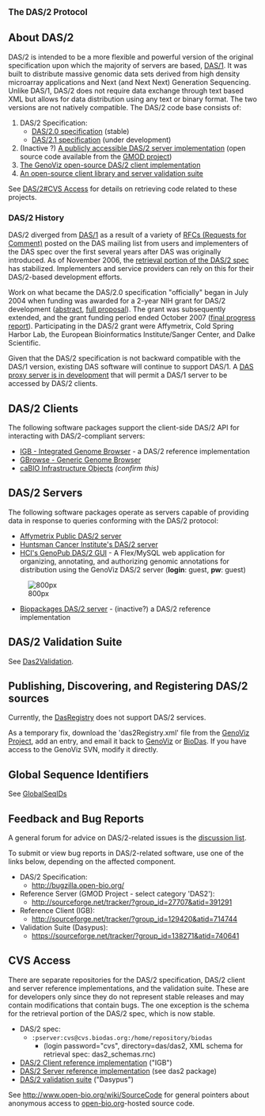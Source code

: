 
<big>'''The DAS/2 Protocol'''</big>

== About DAS/2 ==

DAS/2 is intended to be a more flexible and powerful version of the original specification upon which the majority of servers are based, [[DAS/1]]. It was built to distribute massive genomic data sets derived from high density microarray applications and Next (and Next Next) Generation Sequencing.  Unlike DAS/1, DAS/2 does not require data exchange through text based XML but allows for data distribution using any text or binary format. The two versions are not natively compatible. The DAS/2 code base consists of:

# DAS/2 Specification:
#* [http://biodas.org/documents/das2/das2_protocol.html DAS/2.0 specification] (stable)
#* [[DAS/2.1/Spec| DAS/2.1 specification]] (under development)
# (Inactive ?) [http://das.biopackages.net/das/genome A publicly accessible DAS/2 server implementation] (open source code available from the [http://www.gmod.org/ GMOD project])
# [http://genoviz.sourceforge.net The GenoViz open-source DAS/2 client implementation]
# [http://sourceforge.net/projects/dasypus An open-source client library and server validation suite] 

See [[DAS/2#CVS Access]] for details on retrieving code related to these projects.



=== DAS/2 History ===

DAS/2 diverged from [[DAS/1]] as a result of a variety of [http://biodas.org/RFCs/index.html RFCs (Requests for Comment)] posted on the DAS mailing list from users and implementers of the DAS spec over the first several years after DAS was originally introduced. As of November 2006, the [http://biodas.org/documents/das2/das2_get.html retrieval portion of the DAS/2 spec] has stabilized. Implementers and service providers can rely on this for their DAS/2-based development efforts.

Work on what became the DAS/2.0 specification "officially" began in July 2004 when funding was awarded for a 2-year NIH grant for DAS/2 development ([http://crisp.cit.nih.gov/crisp/CRISP_LIB.getdoc?textkey=6712060&p_grant_num=1R01HG003040-01&p_query=(DAS)&ticket=15416031&p_audit_session_id=72191905&p_audit_score=100&p_audit_numfound=1&p_keywords=DAS abstract], [http://biodas.s3.amazonaws.com/das2grant/DAS2+Grant+Proposal+Feb2003.doc full proposal]). The grant was subsequently extended, and the grant funding period ended October 2007 ([http://biodas.s3.amazonaws.com/das2grant/DAS2+Grant+Final+Progress+Report+Aug2008.doc final progress report]). Participating in the DAS/2 grant were Affymetrix, Cold Spring Harbor Lab, the European Bioinformatics Institute/Sanger Center, and Dalke Scientific. 

Given that the DAS/2 specification is not backward compatible with the DAS/1 version, existing DAS software will continue to support DAS/1. A [http://lists.open-bio.org/pipermail/das2/2008-October/001055.html DAS proxy server is in development] that will permit a DAS/1 server to be accessed by DAS/2 clients.



== DAS/2 Clients ==

The following software packages support the client-side DAS/2 API for interacting with DAS/2-compliant servers:

* [http://genoviz.sourceforge.net IGB - Integrated Genome Browser] - a DAS/2 reference implementation
* [http://www.gmod.org/GBrowse GBrowse - Generic Genome Browser]
* [http://cabio.nci.nih.gov/NCICB/infrastructure/cacore_overview/caBIO caBIO Infrastructure Objects] ''(confirm this)''



== DAS/2 Servers ==

The following software packages operate as servers capable of providing data in response to queries conforming with the DAS/2 protocol:

* [http://netaffxdas.affymetrix.com/das2 Affymetrix Public DAS/2 server]
* [http://bioserver.hci.utah.edu:8080/DAS2DB/ Huntsman Cancer Institute's DAS/2 server]
* [http://bioserver.hci.utah.edu:8080/DAS2DB/genopub HCI's GenoPub DAS/2 GUI] - A Flex/MySQL web application for organizing, annotating, and authorizing genomic annotations for distribution using the GenoViz DAS/2 server ('''login''': guest, '''pw''': guest)
[[File:Genopub.jpg | 800px]]
* [http://das.biopackages.net/das/genome Biopackages DAS/2 server] - (inactive?) a DAS/2 reference implementation



== DAS/2 Validation Suite ==

See [[Das2Validation]].



== Publishing, Discovering, and Registering DAS/2 sources ==
Currently, the [http://www.dasregistry.org DasRegistry] does not support DAS/2 services.

As a temporary fix, download the 'das2Registry.xml' file from the [http://genoviz.svn.sourceforge.net/viewvc/genoviz/trunk/das2_server/resources/ GenoViz Project], add an entry, and email it back to [mailto:genoviz-devel@lists.sourceforge.net  GenoViz] or [mailto:das@biodas.org BioDas]. If you have access to the GenoViz SVN, modify it directly.



== Global Sequence Identifiers==

See [[GlobalSeqIDs]]



== Feedback and Bug Reports ==

A general forum for advice on DAS/2-related issues is the [http://biodas.org/mailman/listinfo/das2 discussion list].

To submit or view bug reports in DAS/2-related software, use one of the links below, depending on the affected component.

* DAS/2 Specification:
**   http://bugzilla.open-bio.org/
* Reference Server (GMOD Project - select category 'DAS2'):
**    http://sourceforge.net/tracker/?group_id=27707&atid=391291
* Reference Client (IGB):
**    http://sourceforge.net/tracker/?group_id=129420&atid=714744
* Validation Suite (Dasypus):
**    https://sourceforge.net/tracker/?group_id=138271&atid=740641



== CVS Access ==

There are separate repositories for the DAS/2 specification, DAS/2 client and server reference implementations, and the validation suite. These are for developers only since they do not represent stable releases and may contain modifications that contain bugs. The one exception is the schema for the retrieval portion of the DAS/2 spec, which is now stable.

* DAS/2 spec: 
** <code>:pserver:cvs@cvs.biodas.org:/home/repository/biodas</code>
*** (login password="cvs", directory=das/das2, XML schema for retrieval spec: das2_schemas.rnc)
* [http://genoviz.sourceforge.net DAS/2 Client reference implementation] ("IGB")
* [http://gmod.org DAS/2 Server reference implementation] (see das2 package)
* [http://sourceforge.net/projects/dasypus/ DAS/2 validation suite] ("Dasypus")

See http://www.open-bio.org/wiki/SourceCode for general pointers about anonymous access to [http://open-bio.org open-bio.org]-hosted source code.